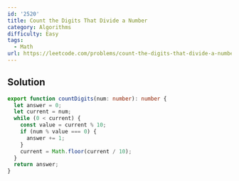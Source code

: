 ```yaml
---
id: '2520'
title: Count the Digits That Divide a Number
category: Algorithms
difficulty: Easy
tags:
  - Math
url: https://leetcode.com/problems/count-the-digits-that-divide-a-number
---
```


## Solution

```typescript filename="solution.ts" copy
export function countDigits(num: number): number {
  let answer = 0;
  let current = num;
  while (0 < current) {
    const value = current % 10;
    if (num % value === 0) {
      answer += 1;
    }
    current = Math.floor(current / 10);
  }
  return answer;
}
```
